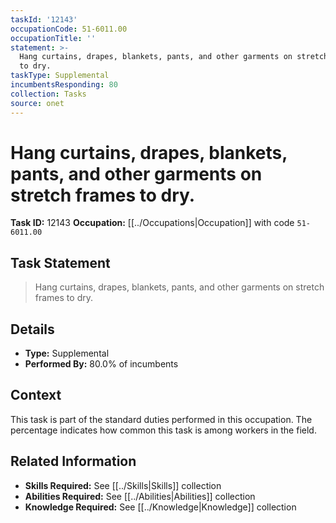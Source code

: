 ```yaml
---
taskId: '12143'
occupationCode: 51-6011.00
occupationTitle: ''
statement: >-
  Hang curtains, drapes, blankets, pants, and other garments on stretch frames
  to dry.
taskType: Supplemental
incumbentsResponding: 80
collection: Tasks
source: onet
---
```

# Hang curtains, drapes, blankets, pants, and other garments on stretch frames to dry.

**Task ID:** 12143
**Occupation:** [[../Occupations|Occupation]] with code `51-6011.00`

## Task Statement

> Hang curtains, drapes, blankets, pants, and other garments on stretch frames to dry.

## Details

- **Type:** Supplemental
- **Performed By:** 80.0% of incumbents

## Context

This task is part of the standard duties performed in this occupation. The percentage indicates how common this task is among workers in the field.

## Related Information

- **Skills Required:** See [[../Skills|Skills]] collection
- **Abilities Required:** See [[../Abilities|Abilities]] collection
- **Knowledge Required:** See [[../Knowledge|Knowledge]] collection
